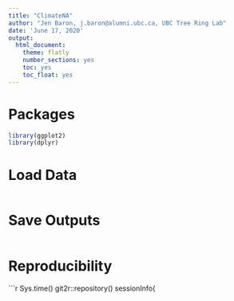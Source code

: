 ```yaml
---
title: "ClimateNA"
author: "Jen Baron, j.baron@alumni.ubc.ca, UBC Tree Ring Lab"
date: 'June 17, 2020'
output:
  html_document:
    theme: flatly
    number_sections: yes
    toc: yes
    toc_float: yes
---
```


# Packages

```r
library(ggplot2)
library(dplyr)
```

# Load Data

```r

```


# Save Outputs

```r

```


# Reproducibility
```r
Sys.time()
git2r::repository()
sessionInfo(